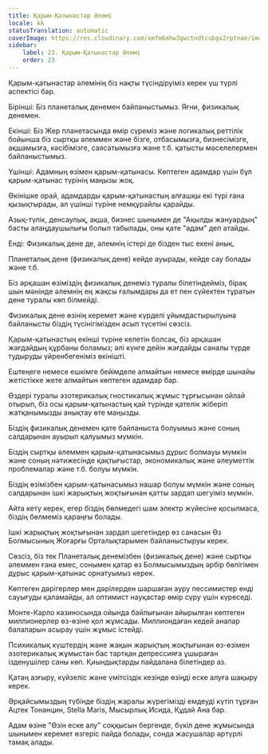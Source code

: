 ```yaml
---
title: Қарым-Қатынастар Әлемі
locale: kk
statusTranslation: automatic
coverImage: https://res.cloudinary.com/xmfm6mhw3gwctndtcubgx2rptnae/image/upload/v1740468922/small_cover_tratado_de_psicologia_revolucionaria_a4c0dca4e0.webp
sidebar:
    label: 23. Қарым-Қатынастар Әлемі
    order: 23
---
```

Қарым-қатынастар әлемінің біз нақты түсіндіруіміз керек үш түрлі аспектісі бар.

Бірінші: Біз планеталық денемен байланыстымыз. Яғни, физикалық денемен.

Екінші: Біз Жер планетасында өмір сүреміз және логикалық реттілік бойынша біз сыртқы әлеммен және бізге, отбасымызға, бизнесімізге, ақшамызға, кәсібімізге, саясатымызға және т.б. қатысты мәселелермен байланыстымыз.

Үшінші: Адамның өзімен қарым-қатынасы. Көптеген адамдар үшін бұл қарым-қатынас түрінің маңызы жоқ.

Өкінішке орай, адамдарды қарым-қатынастың алғашқы екі түрі ғана қызықтырады, ал үшінші түріне немқұрайлы қарайды.

Азық-түлік, денсаулық, ақша, бизнес шынымен де "Ақылды жануардың" басты алаңдаушылығы болып табылады, оны қате "адам" деп атайды.

Енді: Физикалық дене де, әлемнің істері де бізден тыс екені анық.

Планеталық дене (физикалық дене) кейде ауырады, кейде сау болады және т.б.

Біз әрқашан өзіміздің физикалық денеміз туралы білетіндейміз, бірақ шын мәнінде әлемнің ең жақсы ғалымдары да ет пен сүйектен тұратын дене туралы көп білмейді.

Физикалық дене өзінің керемет және күрделі ұйымдастырылуына байланысты біздің түсінігімізден асып түсетіні сөзсіз.

Қарым-қатынастың екінші түріне келетін болсақ, біз әрқашан жағдайдың құрбаны боламыз; әлі күнге дейін жағдайды саналы түрде тудыруды үйренбегеніміз өкінішті.

Ештеңеге немесе ешкімге бейімделе алмайтын немесе өмірде шынайы жетістікке жете алмайтын көптеген адамдар бар.

Өздері туралы эзотерикалық гностикалық жұмыс тұрғысынан ойлай отырып, біз осы қарым-қатынастың қай түрінде қателік жіберіп жатқанымызды анықтау өте маңызды.

Біздің физикалық денемен қате байланыста болуымыз және соның салдарынан ауырып қалуымыз мүмкін.

Біздің сыртқы әлеммен қарым-қатынасымыз дұрыс болмауы мүмкін және соның нәтижесінде қақтығыстар, экономикалық және әлеуметтік проблемалар және т.б. болуы мүмкін.

Біздің өзімізбен қарым-қатынасымыз нашар болуы мүмкін және соның салдарынан ішкі жарықтың жоқтығынан қатты зардап шегуіміз мүмкін.

Айта кету керек, егер біздің бөлмедегі шам электр жүйесіне қосылмаса, біздің бөлмеміз қараңғы болады.

Ішкі жарықтың жоқтығынан зардап шегетіндер өз санасын Өз Болмысының Жоғарғы Орталықтарымен байланыстыруы керек.

Сөзсіз, біз тек Планеталық денемізбен (физикалық дене) және сыртқы әлеммен ғана емес, сонымен қатар өз Болмысымыздың әрбір бөлігімен дұрыс қарым-қатынас орнатуымыз керек.

Көптеген дәрігерлер мен дәрілерден шаршаған ауру пессимистер енді сауығуды қаламайды, ал оптимист науқастар өмір сүру үшін күреседі.

Монте-Карло казиносында ойында байлығынан айырылған көптеген миллионерлер өз-өзіне қол жұмсады. Миллиондаған кедей аналар балаларын асырау үшін жұмыс істейді.

Психикалық күштердің және жақын жарықтың жоқтығынан өз-өзімен эзотерикалық жұмыстан бас тартқан депрессияға ұшыраған ізденушілер саны көп. Қиындықтарды пайдалана білетіндер аз.

Қатаң азғыру, күйзеліс және үмітсіздік кезінде өзіңді еске алуға шақыру керек.

Әрқайсымыздың түбінде біздің жаралы жүрегімізді емдеуді күтіп тұрған Ацтек Тонанцин, Stella Maris, Мысырлық Исида, Құдай Ана бар.

Адам өзіне "Өзін еске алу" соққысын бергенде, бүкіл дене жұмысында шынымен керемет өзгеріс пайда болады, сонда жасушалар әртүрлі тамақ алады.

